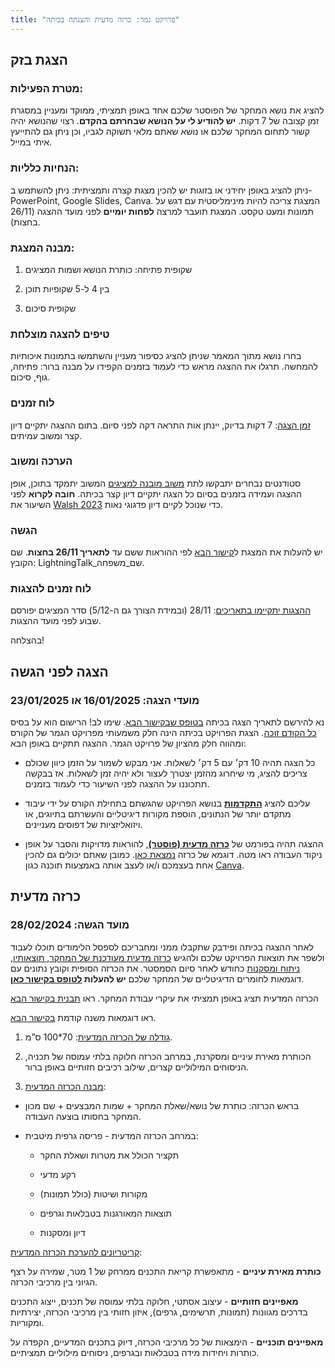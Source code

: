 ```yaml
---
title: "פרויקט גמר: כרזה מדעית והצגתה בכיתה"
---
```


## הצגת בזק

### מטרת הפעילות:

להציג את נושא המחקר של הפוסטר שלכם אחד באופן תמציתי, ממוקד ומעניין במסגרת זמן קצובה של 7 דקות. **יש להודיע לי על הנושא שבחרתם בהקדם**. רצוי שהנושא יהיה קשור לתחום המחקר שלכם או נושא שאתם מלאי תשוקה לגביו, וכן ניתן גם להתייעץ איתי במייל.

### הנחיות כלליות:

ניתן להציג באופן יחידני או בזוגות יש להכין מצגת קצרה ותמציתית: ניתן להשתמש ב-PowerPoint, Google Slides, Canva. המצגת צריכה להיות מינימליסטית עם דגש על תמונות ומעט טקסט. המצגת תועבר למרצה **לפחות יומיים** לפני מועד ההצגה (26/11 בחצות).

### מבנה המצגת:

1.  שקופית פתיחה: כותרת הנושא ושמות המציגים

2.  בין 4 ל-5 שקופיות תוכן

3.  שקופית סיכום

### טיפים להצגה מוצלחת

בחרו נושא מתוך המאמר שניתן להציג כסיפור מעניין והשתמשו בתמונות איכותיות להמחשה. תרגלו את ההצגה מראש כדי לעמוד בזמנים הקפידו על מבנה ברור: פתיחה, גוף, סיכום.

### לוח זמנים

[זמן הצגה]{.underline}: 7 דקות בדיוק, יינתן אות התראה דקה לפני סיום. בתום ההצגה יתקיים דיון קצר ומשוב עמיתים.

### הערכה ומשוב

סטודנטים נבחרים יתבקשו לתת [משוב מובנה למציגים](https://forms.gle/AFrhcEoSGi5MeBTn6){target="_blank"} המשוב יתמקד בתוכן, אופן ההצגה ועמידה בזמנים בסיום כל הצגה יתקיים דיון קצר בכיתה. **חובה לקרוא** לפני השיעור את [Walsh 2023](https://dhdebates.gc.cuny.edu/read/what-we-teach-when-we-teach-dh/section/fdb7ea0a-5c9e-404a-ab9d-3a24fe6de61c#ch18){target="_blank"} כדי שנוכל לקיים דיון פדגוגי נאות.

### הגשה

יש להעלות את המצגת ל[קישור הבא](https://forms.gle/Suwtosy4wguUX5GE9){target="_blank"} לפי ההוראות ששם עד **לתאריך 26/11 בחצות**. שם הקובץ: LightningTalk_שם_משפחה.

### לוח זמנים להצגות

[ההצגות יתקיימו בתאריכים]{.underline}: 28/11 (ובמידת הצורך גם ה-5/12) סדר המציגים יפורסם שבוע לפני מועד ההצגות.

בהצלחה!

## הצגה לפני הגשה

### מועדי הצגה: 16/01/2025 או 23/01/2025

נא להירשם לתאריך הצגה בכיתה [בטופס שבקישור הבא](https://forms.gle/CXpwnEwzGxpYdNNw5){target="_blank"}. שימו לב! הרישום הוא על בסיס [כל הקודם זוכה]{.underline}. הצגת הפרויקט בכיתה הינה חלק משמעותי מפרויקט הגמר של הקורס ומהווה חלק מהציון של פרויקט הגמר. ההצגה תתקיים באופן הבא:

-   כל הצגה תהיה 10 דק׳ עם 5 דק׳ לשאלות. אני מבקש לשמור על הזמן כיוון שכולם צריכים להציג, מי שיחרוג מהזמן יצטרך לעצור ולא יהיה זמן לשאלות. אז בבקשה תתכוננו על ההצגה לפני השיעור כדי לעמוד בזמנים.

-   עליכם להציג [**התקדמות**]{.underline} בנושא הפרויקט שהגשתם בתחילת הקורס על ידי עיבוד מתקדם יותר של הנתונים, הוספת מקורות דיגיטליים והעשרתם בתיוגים, או ויזואליזציות של דפוסים מעניינים.

-   ההצגה תהיה בפורמט של [**כרזה מדעית (פוסטר)**]{.underline}, להוראות מדויקות והסבר על אופן ניקוד העבודה ראו מטה. דוגמא של כרזה [נמצאת כאן](https://docs.google.com/presentation/d/1IKUFkpl94C9jXB0n7jUuMMshQHkwdQVmLZiMZN7qG5o/edit?usp=sharing). כמובן שאתם יכולים גם להכין אחת בעצמכם ו/או לעצב אותה באמצעות תוכנה כגון [Canva](https://www.canva.com/posters/templates/research/).

## כרזה מדעית

### מועד הגשה: 28/02/2024

לאחר ההצגה בכיתה ופידבק שתקבלו ממני ומחבריכם לספסל הלימודים תוכלו לעבוד ולשפר את תוצאות הפרויקט שלכם ולהגיש [כרזה מדעית מעודכנת של המחקר, תוצאותיו, ניתוח ומסקנות]{.underline} כחודש לאחר סיום הסמסטר. את הכרזה הסופית וקובץ נתונים עם דוגמאות לחומרים הדיגיטליים של המחקר שלכם **יש להעלות [לטופס בקישור כאן](https://forms.gle/jnYxWsqG3ha5q6JV9){target="_blank"}**.

הכרזה המדעית תציג באופן תמציתי את עיקרי עבודת המחקר. ראו [תבנית בקישור הבא](https://docs.google.com/presentation/d/1IKUFkpl94C9jXB0n7jUuMMshQHkwdQVmLZiMZN7qG5o/edit?usp=sharing){target="_blank"}

ראו דוגמאות משנה קודמת [בקישור הבא](https://docs.google.com/document/d/1GhtQd-u2dWz-21XEL8IBd3sYjToIG8-m/edit?usp=sharing&ouid=105840067147853910357&rtpof=true&sd=true){target="_blank"}.

1.  [גודלה של הכרזה המדעית]{.underline}: 70\*100 ס"מ.

<!-- -->

2.  הכותרת מאירת עיניים ומסקרנת, במרחב הכרזה חלוקה בלתי עמוסה של תכניה, הניסוחים המילוליים קצרים, שילוב רכיבים חזותיים באופן ברור.

<!-- -->

3.  [מבנה הכרזה המדעית]{.underline}: 

-   בראש הכרזה: כותרת של נושא/שאלת המחקר + שמות המבצעים + שם מכון המחקר בחסותו בוצעה העבודה. 

-   במרחב הכרזה המדעית - פריסה גרפית מיטבית: 

    -   תקציר הכולל את מטרות ושאלת החקר 

    -   רקע מדעי 

    -   מקורות ושיטות (כולל תמונות)

    -   תוצאות המאורגנות בטבלאות וגרפים

    -   דיון ומסקנות

[קריטריונים להערכת הכרזה המדעית]{.underline}: 

**כותרת מאירת עיניים** - מתאפשרת קריאת התכנים ממרחק של 1 מטר, שמירה על רצף הגיוני בין מרכיבי הכרזה.

**מאפיינים חזותיים** - עיצוב אסתטי, חלוקה בלתי עמוסה של תכנים, ייצוג התכנים בדרכים מגוונות (תמונות, תרשימים, גרפים), איזון חזותי בין מרכיבי הכרזה, יצירתיות ומקוריות.

**מאפיינים תוכניים** - הימצאות של כל מרכיבי הכרזה, דיוק בתכנים המדעיים, הקפדה על כותרות ויחידות מידה בטבלאות ובגרפים, ניסוחים מילוליים תמציתיים. 
